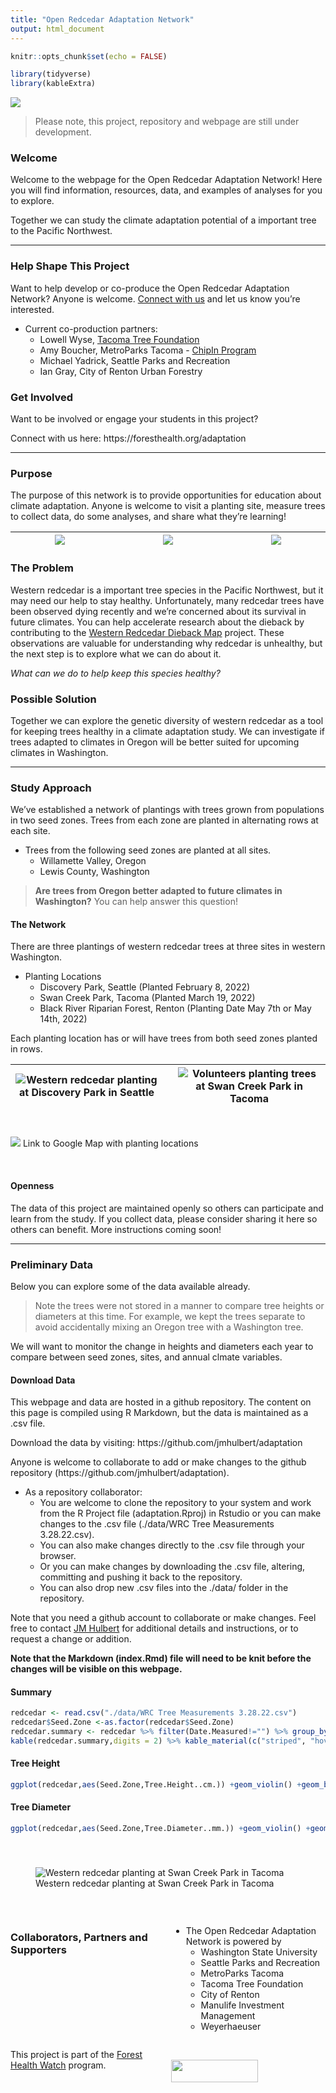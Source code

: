 ```yaml
---
title: "Open Redcedar Adaptation Network"
output: html_document
---
```


```r
knitr::opts_chunk$set(echo = FALSE)
```

```r
library(tidyverse)
library(kableExtra)
```


![](./images/IMG_4938_cropped.jpeg)


> Please note, this project, repository and webpage are still under development.

### Welcome

Welcome to the webpage for the Open Redcedar Adaptation Network! Here you will find information, resources, data, and examples of analyses for you to explore.

Together we can study the climate adaptation potential of a important tree to the Pacific Northwest. 


***


### Help Shape This Project

Want to help develop or co-produce the Open Redcedar Adaptation Network? Anyone is welcome. [Connect with us](https://foresthealth.org/adaptataion) and let us know you're interested.

* Current co-production partners:
  + Lowell Wyse, [Tacoma Tree Foundation](https://www.tacomatreefoundation.org/)
  + Amy Boucher, MetroParks Tacoma - [ChipIn Program](https://www.metroparkstacoma.org/volunteers/chip-in/)
  + Michael Yadrick, Seattle Parks and Recreation
  + Ian Gray, City of Renton Urban Forestry

### Get Involved

Want to be involved or engage your students in this project? 

Connect with us here: https://foresthealth.org/adaptation  


***


### Purpose

The purpose of this network is to provide opportunities for education about climate adaptation. Anyone is welcome to visit a planting site, measure trees to collect data, do some analyses, and share what they're learning!

|![](./images/IMG_9436.jpeg)|  |![](./images/IMG_9407.jpeg)|  |![](./images/IMG_9804.jpeg)| 
|---------------------------|--|---------------------------|--|---------------------------|

### The Problem

Western redcedar is a important tree species in the Pacific Northwest, but it may need our help to stay healthy. Unfortunately, many redcedar trees have been observed dying recently and we're concerned about its survival in future climates. You can help accelerate research about the dieback by contributing to the [Western Redcedar Dieback Map](https://www.inaturalist.org/projects/western-redcedar-dieback-map) project. These observations are valuable for understanding why redcedar is unhealthy, but the next step is to explore what we can do about it.  

*What can we do to help keep this species healthy?*

### Possible Solution

Together we can explore the genetic diversity of western redcedar as a tool for keeping trees healthy in a climate adaptation study. We can investigate if trees adapted to climates in Oregon will be better suited for upcoming climates in Washington.

***

### Study Approach

We've established a network of plantings with trees grown from populations in two seed zones. Trees from each zone are planted in alternating rows at each site.

* Trees from the following seed zones are planted at all sites.
  + Willamette Valley, Oregon
  + Lewis County, Washington

> **Are trees from Oregon better adapted to future climates in Washington?** 
You can help answer this question!


#### The Network

There are three plantings of western redcedar trees at three sites in western Washington.

+ Planting Locations
    + Discovery Park, Seattle (Planted February 8, 2022)
    + Swan Creek Park, Tacoma (Planted March 19, 2022)
    + Black River Riparian Forest, Renton (Planting Date May 7th or May 14th, 2022)

Each planting location has or will have trees from both seed zones planted in rows.

|![Western redcedar planting at Discovery Park in Seattle](./images/IMG_9792.jpeg)| |![Volunteers planting trees at Swan Creek Park in Tacoma](./images/IMG_9982.jpeg)|
|------------------------------------|--|------------------------------------|

\

[![](./images/GoogleMapScreenShot.jpg)](https://www.google.com/maps/d/u/1/edit?mid=1Up0ihN8qsqgXT49KyH1fZadYQfTPNbMs&usp=sharing)
Link to Google Map with planting locations

\




#### Openness

The data of this project are maintained openly so others can participate and learn from the study. If you collect data, please consider sharing it here so others can benefit. More instructions coming soon!





***  


### Preliminary Data {.tabset .tabset-fade}

Below you can explore some of the data available already. 

> Note the trees were not stored in a manner to compare tree heights or diameters at this time. For example, we kept the trees separate to avoid accidentally mixing an Oregon tree with a Washington tree.

We will want to monitor the change in heights and diameters each year to compare between seed zones, sites, and annual clmate variables. 

#### Download Data

This webpage and data are hosted in a github repository. The content on this page is compiled using R Markdown, but the data is maintained as a .csv file.

Download the data by visiting:
https://github.com/jmhulbert/adaptation

Anyone is welcome to collaborate to add or make changes to the github repository (https://github.com/jmhulbert/adaptation). 

* As a repository collaborator:
  + You are welcome to clone the repository to your system and work from the R Project file (adaptation.Rproj) in Rstudio or you can make changes to the .csv file (./data/WRC Tree Measurements 3.28.22.csv).
  + You can also make changes directly to the .csv file through your browser.
  + Or you can make changes by downloading the .csv file, altering, committing and pushing it back to the repository.
  + You can also drop new .csv files into the ./data/ folder in the repository. 

Note that you need a github account to collaborate or make changes. Feel free to contact [JM Hulbert](https://github.com/jmhulbert) for additional details and instructions, or to request a change or addition.

**Note that the Markdown (index.Rmd) file will need to be knit before the changes will be visible on this webpage.**

#### Summary
```r
redcedar <- read.csv("./data/WRC Tree Measurements 3.28.22.csv")
redcedar$Seed.Zone <-as.factor(redcedar$Seed.Zone)
redcedar.summary <- redcedar %>% filter(Date.Measured!="") %>% group_by(Seed.Zone) %>% summarize(n=n(),mean.height=mean(Tree.Height..cm.),mean.diameter=mean(Tree.Diameter..mm.))
kable(redcedar.summary,digits = 2) %>% kable_material(c("striped", "hover","condensed"))
```

#### Tree Height 
```r
ggplot(redcedar,aes(Seed.Zone,Tree.Height..cm.)) +geom_violin() +geom_boxplot()  +theme_bw() 
```

#### Tree Diameter
```r
ggplot(redcedar,aes(Seed.Zone,Tree.Diameter..mm.)) +geom_violin() +geom_boxplot() +theme_bw()
```

### 


\


![Western redcedar planting at Swan Creek Park in Tacoma](./images/swan_creek_planting_banner.jpg)

\


:::: {style="display: grid; grid-template-columns: 1fr 1fr; grid-column-gap: 10px;"}

::: {}

### Collaborators, Partners and Supporters

* The Open Redcedar Adaptation Network is powered by
  + Washington State University
  + Seattle Parks and Recreation
  + MetroParks Tacoma
  + Tacoma Tree Foundation
  + City of Renton
  + Manulife Investment Management
  + Weyerhaeuser
  
This project is part of the [Forest Health Watch](https://foresthealth.org/) program.  
:::

::: {}
\
![](./images/VitalSignsRectangleBorder.png){width=75%}  
:::
::::


